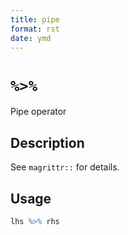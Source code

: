 ```yaml
--- 
title: pipe 
format: rst 
date: ymd 
--- 
```

# `%>%`

Pipe operator


## Description

See `magrittr::` for details.


## Usage

```r
lhs %>% rhs
```


